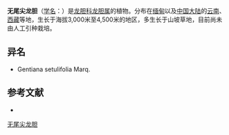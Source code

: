 {{Speciesbox
| name = 无尾尖龙胆
| status = 
| status_system = 
| image =
| genus = Gentiana
| species = ecaudata
| authority = Marq.
}}

'''无尾尖龙胆'''（[[学名|学名]]：{{lang|la|''Gentiana ecaudata''}}）是[[龙胆科|龙胆科]][[龙胆属|龙胆属]]的植物。分布在[[缅甸|缅甸]]以及[[中国大陆|中国大陆]]的[[云南|云南]]、[[西藏|西藏]]等地，生长于海拔3,000米至4,500米的地区，多生长于山坡草地，目前尚未由人工引种栽培。

== 异名 ==
* Gentiana setulifolia Marq.

== 参考文献 ==
<div class="references-small">
* {{cite web| url =http://www.bioinfo.cn/db05/KmzwSpecies.php?action=view&id=8307| title =无尾尖龙胆| work =《中国高等植物数据库全库》| publisher =中国科学院微生物研究所| author =昆明植物研究所| accessdate =2009-02-24| deadurl =yes| archiveurl =https://web.archive.org/web/20160305040203/http://www.bioinfo.cn/db05/KmzwSpecies.php?action=view&id=8307| archivedate =2016-03-05}}
</div>
{{Taxonbar|from=Q11085569}}

[[Category:龙胆属|无尾尖龙胆]]


{{植物小作品}}